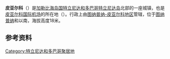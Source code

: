 {{Unreferenced|time=2020-10-12T08:18:40+00:00}}
'''皮亚尔科'''（{{lang-en|Piarco}}）是[[加勒比海|加勒比海]][[岛国|岛国]][[特立尼达和多巴哥|特立尼达和多巴哥]][[特立尼达岛|特立尼达岛]]北部的一座城镇，也是[[皮亚尔科国际机场|皮亚尔科国际机场]]的所在地（{{airport codes|POS|TTPP}}）。行政上由[[图纳普纳-皮亚尔科地区|图纳普纳-皮亚尔科地区]]管辖，位于[[图纳普纳|图纳普纳]]和{{Le|特林西蒂|Trincity}}以南，海拔高度18米。

== 参考资料 ==
{{reflist}}

{{TrinidadTobago-geo-stub}}
{{DEFAULTSORT:Piarco}}
[[Category:特立尼达和多巴哥聚居地|Category:特立尼达和多巴哥聚居地]]